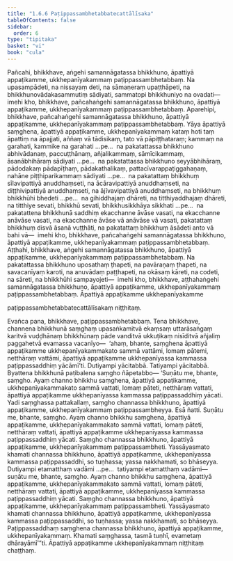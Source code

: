 ```yaml
---
title: "1.6.6 Paṭippassambhetabbatecattālīsaka"
tableOfContents: false
sidebar:
  order: 6
type: "tipitaka"
basket: "vi"
book: "cula"
---
```



<DynamicBreadcrumb />

<Division number="63" book="cula" bookNo="4" page="66">

<Paragraph number="287" book="cula">
Pañcahi, bhikkhave, aṅgehi samannāgatassa bhikkhuno, āpattiyā appaṭikamme, ukkhepanīyakammaṃ paṭippassambhetabbaṃ. Na upasampādeti, na nissayaṃ deti, na sāmaṇeraṃ upaṭṭhāpeti, na bhikkhunovādakasammutiṃ sādiyati, sammatopi bhikkhuniyo na ovadati—  imehi kho, bhikkhave, pañcahaṅgehi samannāgatassa bhikkhuno, āpattiyā appaṭikamme, ukkhepanīyakammaṃ paṭippassambhetabbaṃ.
</Paragraph>

<Paragraph number="288" book="cula">
Aparehipi, bhikkhave, pañcahaṅgehi samannāgatassa bhikkhuno, āpattiyā appaṭikamme, ukkhepanīyakammaṃ paṭippassambhetabbaṃ. Yāya āpattiyā saṃghena, āpattiyā appaṭikamme, ukkhepanīyakammaṃ kataṃ hoti taṃ āpattiṃ na āpajjati, aññaṃ vā tādisikaṃ, tato vā pāpiṭṭhataraṃ; kammaṃ na garahati, kammike na garahati …pe…  na pakatattassa bhikkhuno abhivādanaṃ, paccuṭṭhānaṃ, añjalikammaṃ, sāmīcikammaṃ, āsanābhihāraṃ sādiyati …pe…  na pakatattassa bhikkhuno seyyābhihāraṃ, pādodakaṃ pādapīṭhaṃ, pādakathalikaṃ, pattacīvarappaṭiggahaṇaṃ, nahāne piṭṭhiparikammaṃ sādiyati …pe…  na pakatattaṃ bhikkhuṃ sīlavipattiyā anuddhaṃseti, na ācāravipattiyā anuddhaṃseti, na diṭṭhivipattiyā anuddhaṃseti, na ājīvavipattiyā anuddhaṃseti, na bhikkhuṃ bhikkhūhi bhedeti …pe…  na gihiddhajaṃ dhāreti, na titthiyaddhajaṃ dhāreti, na titthiye sevati, bhikkhū sevati, bhikkhusikkhāya sikkhati …pe…  na pakatattena bhikkhunā saddhiṃ ekacchanne āvāse vasati, na ekacchanne anāvāse vasati, na ekacchanne āvāse vā anāvāse vā vasati, pakatattaṃ bhikkhuṃ disvā āsanā vuṭṭhāti, na pakatattaṃ bhikkhuṃ āsādeti anto vā bahi vā—  imehi kho, bhikkhave, pañcahaṅgehi samannāgatassa bhikkhuno, āpattiyā appaṭikamme, ukkhepanīyakammaṃ paṭippassambhetabbaṃ.
</Paragraph>

<Paragraph number="289" book="cula">
Aṭṭhahi, bhikkhave, aṅgehi samannāgatassa bhikkhuno, āpattiyā appaṭikamme, ukkhepanīyakammaṃ paṭippassambhetabbaṃ. Na pakatattassa bhikkhuno uposathaṃ ṭhapeti, na pavāraṇaṃ ṭhapeti, na savacanīyaṃ karoti, na anuvādaṃ paṭṭhapeti, na okāsaṃ kāreti, na codeti, na sāreti, na bhikkhūhi sampayojeti—  imehi kho, bhikkhave, aṭṭhahaṅgehi samannāgatassa bhikkhuno, āpattiyā appaṭikamme, ukkhepanīyakammaṃ paṭippassambhetabbaṃ.

</Paragraph>
</Division>

<Paragraph number="290" book="cula">
Āpattiyā appaṭikamme ukkhepanīyakamme

  
paṭippassambhetabbatecattālīsakaṃ niṭṭhitaṃ.


</Paragraph>

<Division number="64" book="cula" bookNo="4" page="67">

<Paragraph number="291" book="cula">
Evañca pana, bhikkhave, paṭippassambhetabbaṃ. Tena bhikkhave, channena bhikkhunā saṃghaṃ upasaṅkamitvā ekaṃsaṃ uttarāsaṅgaṃ karitvā vuḍḍhānaṃ bhikkhūnaṃ pāde vanditvā ukkuṭikaṃ nisīditvā añjaliṃ paggahetvā evamassa vacanīyo—  ‘ahaṃ, bhante, saṃghena āpattiyā appaṭikamme ukkhepanīyakammakato sammā vattāmi, lomaṃ pātemi, netthāraṃ vattāmi, āpattiyā appaṭikamme ukkhepanīyassa kammassa paṭippassaddhiṃ yācāmī’ti. Dutiyampi yācitabbā. Tatiyampi yācitabbā. Byattena bhikkhunā paṭibalena saṃgho ñāpetabbo—
</Paragraph>

<Paragraph number="292" book="cula">
‘Suṇātu me, bhante, saṃgho. Ayaṃ channo bhikkhu saṃghena, āpattiyā appaṭikamme, ukkhepanīyakammakato sammā vattati, lomaṃ pāteti, netthāraṃ vattati, āpattiyā appaṭikamme ukkhepanīyassa kammassa paṭippassaddhiṃ yācati. Yadi saṃghassa pattakallaṃ, saṃgho channassa bhikkhuno, āpattiyā appaṭikamme, ukkhepanīyakammaṃ paṭippassambheyya. Esā ñatti.
</Paragraph>

<Paragraph number="293" book="cula">
Suṇātu me, bhante, saṃgho. Ayaṃ channo bhikkhu saṃghena, āpattiyā appaṭikamme, ukkhepanīyakammakato sammā vattati, lomaṃ pāteti, netthāraṃ vattati, āpattiyā appaṭikamme ukkhepanīyassa kammassa paṭippassaddhiṃ yācati. Saṃgho channassa bhikkhuno, āpattiyā appaṭikamme, ukkhepanīyakammaṃ paṭippassambheti. Yassāyasmato khamati channassa bhikkhuno, āpattiyā appaṭikamme, ukkhepanīyassa kammassa paṭippassaddhi, so tuṇhassa; yassa nakkhamati, so bhāseyya.
</Paragraph>

<Paragraph number="294" book="cula">
Dutiyampi etamatthaṃ vadāmi …pe…  tatiyampi etamatthaṃ vadāmi—  suṇātu me, bhante, saṃgho. Ayaṃ channo bhikkhu saṃghena, āpattiyā appaṭikamme, ukkhepanīyakammakato sammā vattati, lomaṃ pāteti, netthāraṃ vattati, āpattiyā appaṭikamme, ukkhepanīyassa kammassa paṭippassaddhiṃ yācati. Saṃgho channassa bhikkhuno, āpattiyā appaṭikamme, ukkhepanīyakammaṃ paṭippassambheti. Yassāyasmato khamati channassa bhikkhuno, āpattiyā appaṭikamme, ukkhepanīyassa kammassa paṭippassaddhi, so tuṇhassa; yassa nakkhamati, so bhāseyya.
</Paragraph>

<Paragraph number="295" book="cula">
Paṭippassaddhaṃ saṃghena channassa bhikkhuno, āpattiyā appaṭikamme, ukkhepanīyakammaṃ. Khamati saṃghassa, tasmā tuṇhī, evametaṃ dhārayāmī’”ti.

</Paragraph>
</Division>

<Paragraph number="296" type="center" book="cula">
Āpattiyā appaṭikamme ukkhepanīyakammaṃ niṭṭhitaṃ chaṭṭhaṃ.
</Paragraph>
